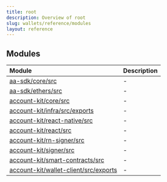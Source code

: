 ```yaml
---
title: root
description: Overview of root
slug: wallets/reference/modules
layout: reference
---
```


## Modules

| Module                                                                                    | Description |
| :---------------------------------------------------------------------------------------- | :---------- |
| [aa-sdk/core/src](aa-sdk/core/src/README.mdx)                                             | -           |
| [aa-sdk/ethers/src](aa-sdk/ethers/src/README.mdx)                                         | -           |
| [account-kit/core/src](account-kit/core/src/README.mdx)                                   | -           |
| [account-kit/infra/src/exports](account-kit/infra/src/exports/README.mdx)                 | -           |
| [account-kit/react-native/src](account-kit/react-native/src/README.mdx)                   | -           |
| [account-kit/react/src](account-kit/react/src/README.mdx)                                 | -           |
| [account-kit/rn-signer/src](account-kit/rn-signer/src/README.mdx)                         | -           |
| [account-kit/signer/src](account-kit/signer/src/README.mdx)                               | -           |
| [account-kit/smart-contracts/src](account-kit/smart-contracts/src/README.mdx)             | -           |
| [account-kit/wallet-client/src/exports](account-kit/wallet-client/src/exports/README.mdx) | -           |
